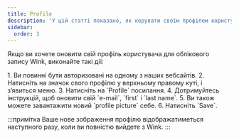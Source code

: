 ```yaml
---
title: Profile
description: 'У цій статті показано, як керувати своїм профілем користувача у Wink.'
sidebar:
  order: 3
---
```


Якщо ви хочете оновити свій профіль користувача для облікового запису Wink, виконайте такі дії:

<Steps>
  1. Ви повинні бути авторизовані на одному з наших вебсайтів.
  2. Натисніть на значок свого профілю у верхньому правому куті, і з’явиться меню.
  3. Натисніть на `Profile` посилання.
  4. Дотримуйтесь інструкцій, щоб оновити свій `e-mail`, `first` і `last name`.
  5. Ви також можете завантажити новий `profile picture` себе.
  6. Натисніть `Save`.
</Steps>


:::примітка
Ваше нове зображення профілю відображатиметься наступного разу, коли ви повністю вийдете з Wink.
:::

